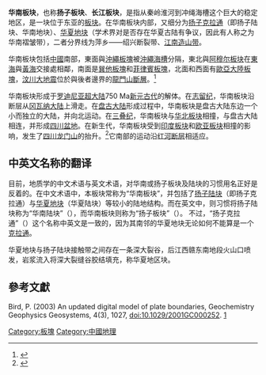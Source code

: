 {{不是|扬子克拉通}}
{{noteTA
|G1=長度單位
}}
{{Infobox tectonic plate
| image = File:YangtzePlate.png
| alt = The Yangtze Plate
| type = [[板塊列表#次要板塊|次要板塊]]
| move_direction = 東南方
| move_speed = {{convert|15|mm|in|abbr=off}}/1年
| geo_features = [[中國|中國]]
}}
{{Css Image Crop
|Image         = Tectonic plates boundaries detailed-en.svg
|bSize         = 3500
|cWidth        = 375
|cHeight       = 275
|oTop          = 500
|oLeft         = 1000
|Location =right
|Description   = 華南板塊（YA）及其邻近板块的边界结构
{{legend-line|solid #ff0000 3px|[[张裂型板块边界|张裂型板块边界]]}}
{{legend-line|solid #dd88ff 3px|[[聚合型板块边界|聚合型板块边界]]}}
{{legend-line|solid #00ff00 3px|[[错动型板块边界|错动型板块边界]]}}<span style="font-size:90%">
[[File:Cold_front_symbol.svg|60px]] [[隐没带|隐没带]]<br/>
{{legend3|#aaaaaa|<small>Alps</small>}} [[造山带|造山带]]</span>
<small>30</small>
<span style="font-size:90%">→ 相对于非洲板块的移动速度（[[毫米|毫米]]/[[年|Y]]）</span>
}}
'''华南板块'''，也称'''扬子板块'''、'''长江板块'''，是指从秦岭淮河到冲绳海槽这个巨大的稳定地区，是一块位于东亚的[[板块|板块]]。在华南板块内部，又细分为[[扬子克拉通|扬子克拉通]]（即扬子陆块、华南地块）、[[华夏地块|华夏地块]]（学术界对是否存在华夏古陆有争议，因此有人称之为华南褶皱带），二者分界线为萍乡——绍兴断裂带、[[江南造山带|江南造山带]]。

华南板块包括[[中國|中國]]南部，東面與[[沖繩板塊|沖繩板塊]]被[[沖繩海槽|沖繩海槽]]分隔，東北與[[阿穆尔板块|阿穆尔板块]]在[[東海|東海]]與[[黃海|黃海]]交接處相鄰，南面是[[巽他板塊|巽他板塊]]和[[菲律賓板塊|菲律賓板塊]]，北面和西面有[[歐亞大陸板塊|歐亞大陸板塊]]，[[汶川大地震|汶川大地震]]位於與後者邊界的[[龍門山斷層|龍門山斷層]]。<ref name="Wenchuan cause">{{cite web | url=http://www.cea.gov.cn/manage/html/8a8587881632fa5c0116674a018300cf/_content/08_05/30/1212119940937.html | title=汶川8.0级地震成因分析 (Cause Analysis of the M8.0 Wenchuan earthquake) | date=2008-05-30 | publisher=China Earthquake Administration | accessdate=2008-09-07 | language=zh | archive-date=2008-09-16 | archive-url=https://web.archive.org/web/20080916235145/http://www.cea.gov.cn/manage/html/8a8587881632fa5c0116674a018300cf/_content/08_05/30/1212119940937.html | dead-url=no }}</ref>

华南板块形成于[[罗迪尼亚超大陆|罗迪尼亚超大陆]]750 Ma[[新元古代|新元古代]]的解体。在[[志留纪|志留纪]]，华南板块沿断层从[[冈瓦纳大陆|冈瓦纳大陆]]上滑走。在[[盘古大陆|盘古大陆]]形成过程中，华南板块是盘古大陆东边一个小而独立的大陆，并向北运动。在[[三叠纪|三叠纪]]，华南板块与[[华北板块|华北板块]]相撞，与盘古大陆相连，并形成[[四川盆地|四川盆地]]。在新生代，华南板块受到[[印度板块|印度板块]]和[[欧亚板块|欧亚板块]]相撞的影响，发生了[[龙门山_(四川)|四川龙门山]]的抬升。<ref>{{cite journal|journal=[[Chinese_Science_Bulletin|Chinese Science Bulletin]]|date=November 2007|title=Formation and evolution of the Chinese marine basins|author=JIA ChengZao, LI BenLiang, ZHANG XingYang & LI ChuanXin|doi=10.1007/s11434-007-6012-x|volume=52}}</ref>{{rp|1–11}}它南部的运动沿[[红河断层|红河断层]]相适应。

==中英文名称的翻译==
目前，地质学的中文术语与英文术语，对华南或扬子板块及陆块的习惯用名正好是反着的。在中文术语中，本板块常称为“华南板块”，并包括了[[扬子陆块|扬子陆块]]（即扬子克拉通）与[[华夏地块|华夏地块]]（华夏陆块）等较小的陆地结构。而在英文中，则习惯将扬子陆块称为“华南陆块”（{{lang|en|South China Continent}}），而华南板块则称为“扬子板块”（{{lang|en|Yantze Plate}}）。 不过，“扬子克拉通”（{{lang|en|Yangtze craton}}）这个名称中英文是一致的，因为其南邻的华夏地块无论如何不能算是一个[[克拉通|克拉通]]。

华夏地块与扬子陆块接触带之间存在一条深大裂谷，后江西赣东南地段火山口喷发，岩浆流入将深大裂缝谷胶结填充，称华夏地区块。

==參考文獻==
Bird, P. (2003) An updated digital model of plate boundaries, Geochemistry Geophysics Geosystems, 4(3), 1027, doi:10.1029/2001GC000252. [http://peterbird.name/publications/2003_PB2002/2003_PB2002.htm]{{Wayback|url=http://peterbird.name/publications/2003_PB2002/2003_PB2002.htm |date=20180929214657 }}
{{reflist}}

{{地球板塊}}

[[Category:板塊|Category:板塊]]
[[Category:中國地理|Category:中國地理]]